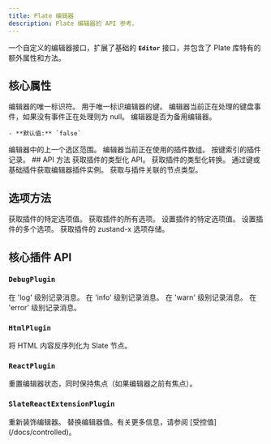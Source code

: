 ```yaml
---
title: Plate 编辑器
description: Plate 编辑器的 API 参考。
---
```


一个自定义的编辑器接口，扩展了基础的 **`Editor`** 接口，并包含了 Plate 库特有的额外属性和方法。

## 核心属性

<API name="属性">
<APIAttributes>
  <APIItem name="id" type="any">
    编辑器的唯一标识符。
  </APIItem>
  <APIItem name="key" type="any">
    用于唯一标识编辑器的键。
  </APIItem>
  <APIItem name="currentKeyboardEvent" type="KeyboardEventLike | null">
    编辑器当前正在处理的键盘事件，如果没有事件正在处理则为 null。
  </APIItem>
  <APIItem name="isFallback" type="boolean">
    编辑器是否为备用编辑器。
    
    - **默认值:** `false`
  </APIItem>
  <APIItem name="prevSelection" type="TRange | null">
    编辑器中的上一个选区范围。
  </APIItem>
  <APIItem name="pluginList" type="AnyEditorPlatePlugin[]">
    编辑器当前正在使用的插件数组。
  </APIItem>
  <APIItem name="plugins" type="Record<string, AnyEditorPlatePlugin>">
    按键索引的插件记录。
  </APIItem>
</APIAttributes>
</API>
## API 方法

<API name="API">
<APIMethods>
  <APIItem name="getApi" type="(plugin: PlatePlugin) => EditorApi & PlatePlugin['api']">
    获取插件的类型化 API。
  </APIItem>
  <APIItem name="getTransforms" type="(plugin: PlatePlugin) => EditorTransforms & PlatePlugin['transforms']">
    获取插件的类型化转换。
  </APIItem>
  <APIItem name="getPlugin" type="(plugin: PlatePlugin) => PlatePlugin">
    通过键或基础插件获取编辑器插件实例。
  </APIItem>
  <APIItem name="getType" type="(plugin: PlatePlugin) => string">
    获取与插件关联的节点类型。
  </APIItem>
</APIMethods>
</API>

## 选项方法

<API name="选项">
<APIMethods>
  <APIItem name="getOption" type="(plugin: PlatePlugin, optionKey: string) => any">
    获取插件的特定选项值。
  </APIItem>
  <APIItem name="getOptions" type="(plugin: PlatePlugin) => any">
    获取插件的所有选项。
  </APIItem>
  <APIItem name="setOption" type="(plugin: PlatePlugin, optionKey: string, value: any) => void">
    设置插件的特定选项值。
  </APIItem>
  <APIItem name="setOptions" type="(plugin: PlatePlugin, options: (draft: object) => void | Partial<object>) => void">
    设置插件的多个选项。
  </APIItem>
  <APIItem name="getOptionsStore" type="(plugin: PlatePlugin) => any">
    获取插件的 zustand-x 选项存储。
  </APIItem>
</APIMethods>
</API>

## 核心插件 API

### `DebugPlugin`

<API name="DebugPlugin">
<APIListAPI>
  <APIItem name="editor.api.debug.log" type="(...args: any[]) => void">
    在 'log' 级别记录消息。
  </APIItem>
  <APIItem name="editor.api.debug.info" type="(...args: any[]) => void">
    在 'info' 级别记录消息。
  </APIItem>
  <APIItem name="editor.api.debug.warn" type="(...args: any[]) => void">
    在 'warn' 级别记录消息。
  </APIItem>
  <APIItem name="editor.api.debug.error" type="(...args: any[]) => void">
    在 'error' 级别记录消息。
  </APIItem>
</APIListAPI>
</API>

### `HtmlPlugin`

<API name="HtmlPlugin">
<APIListAPI>
  <APIItem name="editor.api.html.deserialize" type="(options: { element: HTMLElement }) => Descendant[]">
    将 HTML 内容反序列化为 Slate 节点。
  </APIItem>
</APIListAPI>
</API>

### `ReactPlugin`

<API name="ReactPlugin">
<APITransforms>
  <APIItem name="editor.tf.reset" type="() => void">
    重置编辑器状态，同时保持焦点（如果编辑器之前有焦点）。
  </APIItem>
</APITransforms>
</API>

### `SlateReactExtensionPlugin`

<API name="SlateReactExtensionPlugin">
<APIListAPI>
  <APIItem name="editor.api.redecorate" type="() => void">
    重新装饰编辑器。
  </APIItem>
</APIListAPI>

<APITransforms>
  <APIItem name="editor.tf.setValue" type="(value: Value) => void">
    替换编辑器值。有关更多信息，请参阅 [受控值](/docs/controlled)。
  </APIItem>
</APITransforms>
</API>